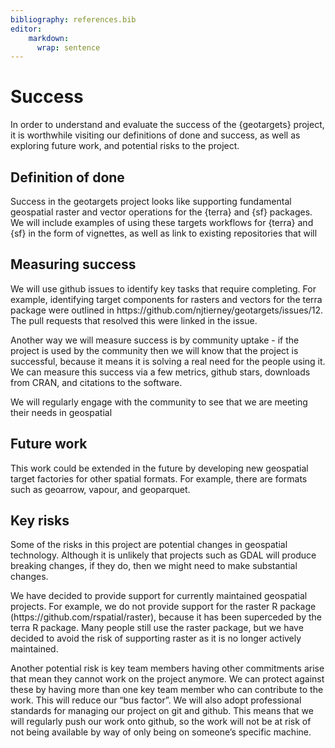 ```yaml
---
bibliography: references.bib
editor:
    markdown: 
      wrap: sentence
---
```


# Success
<!-- 
Projects should have a definition of done that is measurable, and a thorough understanding going in of what the risks are to delivery 
-->
In order to understand and evaluate the success of the {geotargets} project, it is worthwhile visiting our definitions of done and success, as well as exploring future work, and potential risks to the project.


## Definition of done
<!-- 
What does success look like? 
-->

Success in the geotargets project looks like supporting fundamental geospatial raster and vector operations for the {terra} and {sf} packages. We will include examples of using these targets workflows for {terra} and {sf} in the form of vignettes, as well as link to existing repositories that will 

## Measuring success
<!-- 
How will we know when success is achieved, what markers can we use along the way 
-->
We will use github issues to identify key tasks that require completing. For example, identifying target components for rasters and vectors for the terra package were outlined in https://github.com/njtierney/geotargets/issues/12. The pull requests that resolved this were linked in the issue.

Another way we will measure success is by community uptake - if the project is used by the community then we will know that the project is successful, because it means it is solving a real need for the people using it. We can measure this success via a few metrics, github stars, downloads from CRAN, and citations to the software.

We will regularly engage with the community to see that we are meeting their needs in geospatial 

## Future work
<!-- 
How could this be extended / developed in the future by yourself and/or the community in general?
-->

This work could be extended in the future by developing new geospatial target factories for other spatial formats. For example, there are formats such as geoarrow, vapour, and geoparquet.

## Key risks
<!-- 
What sort of things could come up that can delay or break the project?

 - [ ] People
 - [ ] Processes
 - [ ] Tooling & Technology
 - [ ] Costs

-->

Some of the risks in this project are potential changes in geospatial technology. Although it is unlikely that projects such as GDAL will produce breaking changes, if they do, then we might need to make substantial changes. 

We have decided to provide support for currently maintained geospatial projects. For example, we do not provide support for the raster R package (https://github.com/rspatial/raster), because it has been superceded by the terra R package. Many people still use the raster package, but we have decided to avoid the risk of supporting raster as it is no longer actively maintained.

Another potential risk is key team members having other commitments arise that mean they cannot work on the project anymore. We can protect against these by having more than one key team member who can contribute to the work. This will reduce our "bus factor". We will also adopt professional standards for managing our project on git and github. This means that we will regularly push our work onto github, so the work will not be at risk of not being available by way of only being on someone's specific machine.